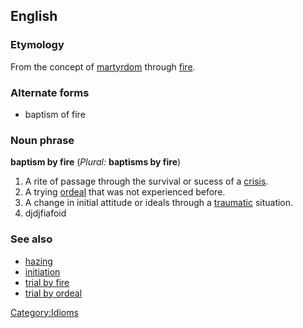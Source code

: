 ==English==
<!--===Pronunciation===-->
===Etymology===
From the concept of [[martyrdom]] through [[fire]].

===Alternate forms===
* baptism of fire

===Noun phrase=== 
'''baptism by fire''' (''Plural:'' '''baptisms by fire''')

# A rite of passage through the survival or sucess of a [[crisis]].
# A trying [[ordeal]] that was not experienced before.
# A change in initial attitude or ideals through a [[traumatic]] situation.
# djdjfiafoid

===See also===
*[[hazing]]
*[[initiation]]
*[[trial by fire]]
*[[trial by ordeal]]

[[Category:Idioms]]